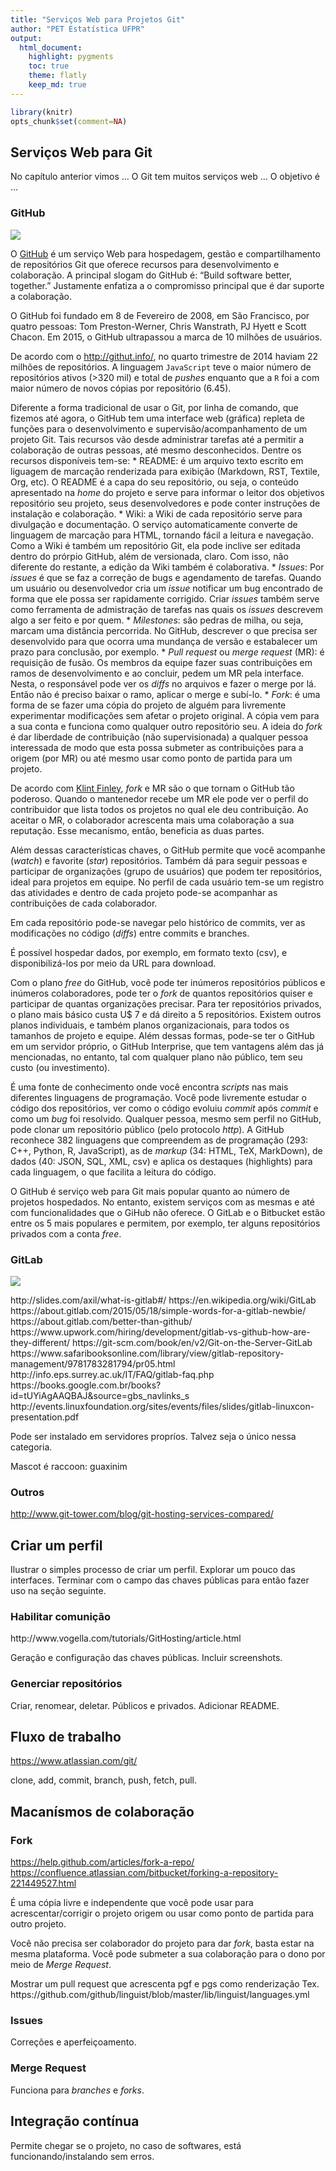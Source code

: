 ```yaml
---
title: "Serviços Web para Projetos Git"
author: "PET Estatística UFPR"
output:
  html_document:
    highlight: pygments
    toc: true
    theme: flatly
    keep_md: true
---
```


```r
library(knitr)
opts_chunk$set(comment=NA)
```

## Serviços Web para Git ##

No capítulo anterior vimos ...
O Git tem muitos serviços web ...
O objetivo é ...

### GitHub ###

![](./images/github-octocat.png)

O [GitHub] é um serviço Web para hospedagem, gestão e compartilhamento de
repositórios Git que oferece recursos para desenvolvimento e
colaboração. A principal slogam do GitHub é: "Build software better,
together." Justamente enfatiza a o compromisso principal que é dar
suporte a colaboração.

O GitHub foi fundado em 8 de Fevereiro de 2008, em São Francisco, por
quatro pessoas: Tom Preston-Werner, Chris Wanstrath, PJ Hyett e Scott
Chacon. Em 2015, o GitHub ultrapassou a marca de 10 milhões de usuários.

De acordo com o <http://githut.info/>, no quarto trimestre de 2014
haviam 22 milhões de repositórios. A linguagem `JavaScript` teve o maior
número de repositórios ativos (>320 mil) e total de *pushes* enquanto
que a `R` foi a com maior número de novos cópias por repositório (6.45).

Diferente a forma tradicional de usar o Git, por linha de comando, que
fizemos até agora, o GitHub tem uma interface web (gráfica) repleta de
funções para o desenvolvimento e supervisão/acompanhamento de um projeto
Git. Tais recursos vão desde administrar tarefas até a permitir a
colaboração de outras pessoas, até mesmo desconhecidos. Dentre os
recursos disponíveis tem-se:
  * README: é um arquivo texto escrito em liguagem de marcação
    renderizada para exibição (Markdown, RST, Textile, Org, etc). O
    README é a capa do seu repositório, ou seja, o conteúdo apresentado
    na *home* do projeto e serve para informar o leitor dos objetivos
    repositório seu projeto, seus desenvolvedores e pode conter
    instruções de instalação e colaboração.
  * Wiki: a Wiki de cada repositório serve para divulgação e
    documentação. O serviço automaticamente converte de linguagem de
    marcação para HTML, tornando fácil a leitura e navegação. Como a
    Wiki é também um repositório Git, ela pode inclive ser editada
    dentro do prórpio GitHub, além de versionada, claro. Com isso, não
    diferente do restante, a edição da Wiki também é colaborativa.
  * *Issues*: Por *issues* é que se faz a correção de bugs e agendamento
    de tarefas. Quando um usuário ou desenvolvedor cria um *issue*
    notificar um bug encontrado de forma que ele possa ser rapidamente
    corrigido. Criar *issues* também serve como ferramenta de
    admistração de tarefas nas quais os *issues* descrevem algo a ser
    feito e por quem.
  * *Milestones*: são pedras de milha, ou seja, marcam uma distância
    percorrida. No GitHub, descrever o que precisa ser desenvolvido para
    que ocorra uma mundança de versão e estabalecer um prazo para
    conclusão, por exemplo.
  * *Pull request* ou *merge request* (MR): é requisição de fusão. Os
    membros da equipe fazer suas contribuições em ramos de
    desenvolvimento e ao concluir, pedem um MR pela interface. Nesta, o
    responsável pode ver os *diffs* no arquivos e fazer o merge por
    lá. Então não é preciso baixar o ramo, aplicar o merge e subí-lo.
  * *Fork*: é uma forma de se fazer uma cópia do projeto de alguém para
    livremente experimentar modificações sem afetar o projeto
    original. A cópia vem para a sua conta e funciona como qualquer
    outro repositório seu. A ideia do *fork* é dar liberdade de
    contribuição (não supervisionada) a qualquer pessoa interessada de
    modo que esta possa submeter as contribuições para a origem (por MR)
    ou até mesmo usar como ponto de partida para um projeto.

De acordo com [Klint Finley], *fork* e MR são o que tornam o GitHub tão
poderoso. Quando o mantenedor recebe um MR ele pode ver o perfil do
contribuidor que lista todos os projetos no qual ele deu
contribuição. Ao aceitar o MR, o colaborador acrescenta mais uma
colaboração a sua reputação. Esse mecanísmo, então, beneficia as duas
partes.

Além dessas características chaves, o GitHub permite que você acompanhe
(*watch*) e favorite (*star*) repositórios. Também dá para seguir
pessoas e participar de organizações (grupo de usuários) que podem ter
repositórios, ideal para projetos em equipe. No perfil de cada usuário
tem-se um registro das atividades e dentro de cada projeto pode-se
acompanhar as contribuições de cada colaborador.

Em cada repositório pode-se navegar pelo histórico de commits, ver as
modificações no código (*diffs*) entre commits e branches.

É possível hospedar dados, por exemplo, em formato texto (csv), e
disponibilizá-los por meio da URL para download.

Com o plano *free* do GitHub, você pode ter inúmeros repositórios
públicos e inúmeros colaboradores, pode ter o *fork* de quantos
repositórios quiser e participar de quantas organizações precisar. Para
ter repositórios privados, o plano mais básico custa U$ 7 e dá direito a
5 repositórios. Existem outros planos individuais, e também planos
organizacionais, para todos os tamanhos de projeto e equipe. Além dessas
formas, pode-se ter o GitHub em um servidor próprio, o GitHub
Interprise, que tem vantagens além das já mencionadas, no entanto, tal
com qualquer plano não público, tem seu custo (ou investimento).

É uma fonte de conhecimento onde você encontra *scripts* nas mais
diferentes linguagens de programação. Você pode livremente estudar o
código dos repositórios, ver como o código evoluiu *commit* após
*commit* e como um *bug* foi resolvido. Qualquer pessoa, mesmo sem
perfil no GitHub, pode clonar um repositório público (pelo protocolo
*http*). A GitHub reconhece 382 linguagens que compreendem as de
programação (293: C++, Python, R, JavaScript), as de *markup* (34: HTML,
TeX, MarkDown), de dados (40: JSON, SQL, XML, csv) e aplica os destaques
(highlights) para cada linguagem, o que facilita a leitura do código.

O GitHub é serviço web para Git mais popular quanto ao número de
projetos hospedados. No entanto, existem serviços com as mesmas e até
com funcionalidades que o GiHub não oferece. O GitLab e o Bitbucket
estão entre os 5 mais populares e permitem, por exemplo, ter alguns
repositórios privados com a conta *free*.

### GitLab ###

![](./images/gitlab-raccoon.jpg)

http://slides.com/axil/what-is-gitlab#/
https://en.wikipedia.org/wiki/GitLab
https://about.gitlab.com/2015/05/18/simple-words-for-a-gitlab-newbie/
https://about.gitlab.com/better-than-github/
https://www.upwork.com/hiring/development/gitlab-vs-github-how-are-they-different/
https://git-scm.com/book/en/v2/Git-on-the-Server-GitLab
https://www.safaribooksonline.com/library/view/gitlab-repository-management/9781783281794/pr05.html
http://info.eps.surrey.ac.uk/IT/FAQ/gitlab-faq.php
https://books.google.com.br/books?id=tUYiAgAAQBAJ&source=gbs_navlinks_s
http://events.linuxfoundation.org/sites/events/files/slides/gitlab-linuxcon-presentation.pdf

Pode ser instalado em servidores propríos. Talvez seja o único nessa
categoria.

Mascot é raccoon: guaxinim

### Outros ###

<http://www.git-tower.com/blog/git-hosting-services-compared/>

## Criar um perfil

Ilustrar o simples processo de criar um perfil. Explorar um pouco das
interfaces. Terminar com o campo das chaves públicas para então fazer
uso na seção seguinte.

### Habilitar comunição ###

http://www.vogella.com/tutorials/GitHosting/article.html

Geração e configuração das chaves públicas.
Incluir screenshots.

### Generciar repositórios ###

Criar, renomear, deletar. Públicos e privados. Adicionar README.

## Fluxo de trabalho ##

<https://www.atlassian.com/git/>

clone, add, commit, branch, push, fetch, pull.

## Macanísmos de colaboração ##

### Fork ###

<https://help.github.com/articles/fork-a-repo/>
<https://confluence.atlassian.com/bitbucket/forking-a-repository-221449527.html>

É uma cópia livre e independente que você pode usar para
acrescentar/corrigir o projeto origem ou usar como ponto de partida para
outro projeto.

Você não precisa ser colaborador do projeto para dar *fork*, basta estar
na mesma plataforma. Você pode submeter a sua colaboração para o dono
por meio de *Merge Request*.

Mostrar um pull request que acrescenta pgf e pgs como renderização Tex.
https://github.com/github/linguist/blob/master/lib/linguist/languages.yml

### Issues ###

Correções e aperfeiçoamento.

### Merge Request ###

Funciona para *branches* e *forks*.

## Integração contínua ##

Permite chegar se o projeto, no caso de softwares, está
funcionando/instalando sem erros.

<!---------------------------------------------------------------------- -->

[Klint Finley]: http://techcrunch.com/2012/07/14/what-exactly-is-github-anyway/
[GitLab]: https://about.gitlab.com/
[GitHub]: https://github.com/
